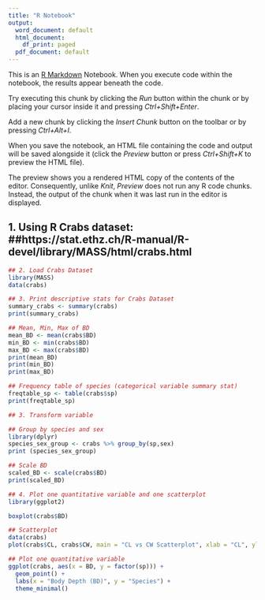 ---
title: "R Notebook"
output:
  word_document: default
  html_document:
    df_print: paged
  pdf_document: default
---

This is an [R Markdown](http://rmarkdown.rstudio.com) Notebook. When you execute code within the notebook, the results appear beneath the code. 

Try executing this chunk by clicking the *Run* button within the chunk or by placing your cursor inside it and pressing *Ctrl+Shift+Enter*. 

Add a new chunk by clicking the *Insert Chunk* button on the toolbar or by pressing *Ctrl+Alt+I*.

When you save the notebook, an HTML file containing the code and output will be saved alongside it (click the *Preview* button or press *Ctrl+Shift+K* to preview the HTML file).

The preview shows you a rendered HTML copy of the contents of the editor. Consequently, unlike *Knit*, *Preview* does not run any R code chunks. Instead, the output of the chunk when it was last run in the editor is displayed.

## 1. Using R Crabs dataset: ##https://stat.ethz.ch/R-manual/R-devel/library/MASS/html/crabs.html

```{r}
## 2. Load Crabs Dataset
library(MASS)
data(crabs)

```

```{r}
## 3. Print descriptive stats for Crabs Dataset
summary_crabs <- summary(crabs)
print(summary_crabs)

```

```{r}
## Mean, Min, Max of BD
mean_BD <- mean(crabs$BD)
min_BD <- min(crabs$BD)
max_BD <- max(crabs$BD)
print(mean_BD)
print(min_BD)
print(max_BD)
```

```{r}
## Frequency table of species (categorical variable summary stat)
freqtable_sp <- table(crabs$sp)
print(freqtable_sp)
```
```{r}
## 3. Transform variable

## Group by species and sex
library(dplyr)
species_sex_group <- crabs %>% group_by(sp,sex)
print (species_sex_group)
```

```{r}
## Scale BD
scaled_BD <- scale(crabs$BD)
print(scaled_BD)

```

```{r}
## 4. Plot one quantitative variable and one scatterplot
library(ggplot2)

boxplot(crabs$BD)
```
```{r}
## Scatterplot
data(crabs)  
plot(crabs$CL, crabs$CW, main = "CL vs CW Scatterplot", xlab = "CL", ylab = "CW", pch = 16, col = "blue")

```

```{r}
## Plot one quantitative variable
ggplot(crabs, aes(x = BD, y = factor(sp))) +
  geom_point() +
  labs(x = "Body Depth (BD)", y = "Species") +
  theme_minimal()

```

